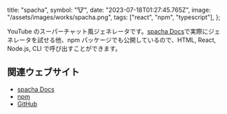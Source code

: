   title: "spacha",
  symbol: "🐮",
  date: "2023-07-18T01:27:45.765Z",
  image: "/assets/images/works/spacha.png",
  tags: ["react", "npm", "typescript"],
};

YouTube のスーパーチャット風ジェネレータです。[spacha Docs](https://spacha.b7s.dev/ja)で実際にジェネレータを試せる他、npm パッケージでも公開しているので、HTML, React, Node.js, CLI で呼び出すことができます。

## 関連ウェブサイト

- [spacha Docs](https://spacha.b7s.dev/ja)
- [npm](https://www.npmjs.com/package/spacha)
- [GitHub](https://github.com/BonyChops/spacha-docs)
